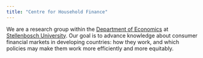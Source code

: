 ```yaml
---
title: "Centre for Household Finance"
---
```


We are a research group within the [Department of Economics](https://www.ekon.sun.ac.za) at [Stellenbosch University](https://www.sun.ac.za). Our goal is to advance knowledge about consumer financial markets in developing countries: how they work, and which policies may make them work more efficiently and more equitably.